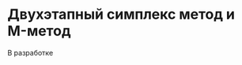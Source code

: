 # Двухэтапный симплекс метод и M-метод {#sec-linear-simplex-ext}

::: {.callout-important title="Состояние разработки"}
В разработке
:::
